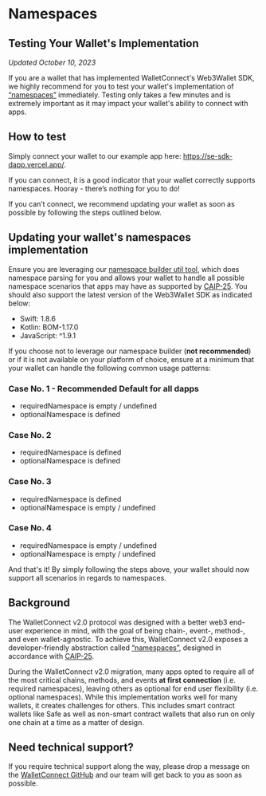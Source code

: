 
# Namespaces

## Testing Your Wallet's Implementation

_Updated October 10, 2023_

If you are a wallet that has implemented WalletConnect's Web3Wallet SDK, we highly recommend for you to test your wallet's implementation of [“namespaces”](https://docs.walletconnect.com/advanced/glossary#namespaces) immediately. Testing only takes a few minutes and is extremely important as it may impact your wallet's ability to connect with apps.

## How to test

Simply connect your wallet to our example app here: https://se-sdk-dapp.vercel.app/.

If you can connect, it is a good indicator that your wallet correctly supports namespaces. Hooray - there’s nothing for you to do!

If you can’t connect, we recommend updating your wallet as soon as possible by following the steps outlined below.

## Updating your wallet's namespaces implementation

Ensure you are leveraging our [namespace builder util tool](https://docs.walletconnect.com/web3wallet/wallet-usage#namespace-builder), which does namespace parsing for you and allows your wallet to handle all possible namespace scenarios that apps may have as supported by [CAIP-25](https://github.com/ChainAgnostic/CAIPs/blob/main/CAIPs/caip-25.md). You should also support the latest version of the Web3Wallet SDK as indicated below:

- Swift: 1.8.6
- Kotlin: BOM-1.17.0
- JavaScript: ^1.9.1

If you choose not to leverage our namespace builder (**not recommended**) or if it is not available on your platform of choice, ensure at a minimum that your wallet can handle the following common usage patterns:

### Case No. 1 - Recommended Default for all dapps

- requiredNamespace is empty / undefined
- optionalNamespace is defined

### Case No. 2

- requiredNamespace is defined
- optionalNamespace is defined

### Case No. 3

- requiredNamespace is defined
- optionalNamespace is empty / undefined

### Case No. 4

- requiredNamespace is empty / undefined
- optionalNamespace is empty / undefined

And that's it! By simply following the steps above, your wallet should now support all scenarios in regards to namespaces.

## Background

The WalletConnect v2.0 protocol was designed with a better web3 end-user experience in mind, with the goal of being chain-, event-, method-, and even wallet-agnostic. To achieve this, WalletConnect v2.0 exposes a developer-friendly abstraction called [“namespaces”](https://docs.walletconnect.com/advanced/glossary#namespaces), designed in accordance with [CAIP-25](https://github.com/ChainAgnostic/CAIPs/blob/main/CAIPs/caip-25.md).

During the WalletConnect v2.0 migration, many apps opted to require all of the most critical chains, methods, and events **at first connection** (i.e. required namespaces), leaving others as optional for end user flexibility (i.e. optional namespaces). While this implementation works well for many wallets, it creates challenges for others. This includes smart contract wallets like Safe as well as non-smart contract wallets that also run on only one chain at a time as a matter of design.

## Need technical support?

If you require technical support along the way, please drop a message on the [WalletConnect GitHub](https://github.com/orgs/WalletConnect/discussions/categories/v1-v2-migration-support) and our team will get back to you as soon as possible.

